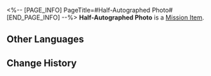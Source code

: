 <%-- [PAGE_INFO]
PageTitle=#Half-Autographed Photo#
[END_PAGE_INFO] --%>
{{Item Infobox
|id          = 140412
|image       = Item Half-Autographed Photo.png
|type        = Mission Item
|invCategory = Missions
|rarity      = 3
|effect      = 
|description = Evidence that Lesley Dean once gained a new lease of life.
}}
{{Description|''"Not even death could extinguish his radiance."''}}
'''Half-Autographed Photo''' is a [[Mission Item]].

==Other Languages==
{{Other Languages
|en   = Half-Autographed Photo
|zhs  = 签到一半的签名照
|zht  = 簽到一半的簽名照
|ja   = 途切れたサインのサイン入り写真
|ko   = 사인을 하다 만 사진
|es   = Foto con autógrafo a medias
|fr   = Photo à moitié signée
|ru   = Фото с половиной автографа
|th   = ภาพถ่ายพร้อมลายเซ็นครึ่งหนึ่ง
|vi   = Ảnh Ký Tên Một Nửa
|de   = Halb signiertes Foto
|id   = Foto yang Tanda Tangannya Belum Selesai
|pt   = Foto Meio Autografada
}}

==Change History==
{{Change History|2.0}}